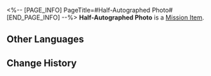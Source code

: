 <%-- [PAGE_INFO]
PageTitle=#Half-Autographed Photo#
[END_PAGE_INFO] --%>
{{Item Infobox
|id          = 140412
|image       = Item Half-Autographed Photo.png
|type        = Mission Item
|invCategory = Missions
|rarity      = 3
|effect      = 
|description = Evidence that Lesley Dean once gained a new lease of life.
}}
{{Description|''"Not even death could extinguish his radiance."''}}
'''Half-Autographed Photo''' is a [[Mission Item]].

==Other Languages==
{{Other Languages
|en   = Half-Autographed Photo
|zhs  = 签到一半的签名照
|zht  = 簽到一半的簽名照
|ja   = 途切れたサインのサイン入り写真
|ko   = 사인을 하다 만 사진
|es   = Foto con autógrafo a medias
|fr   = Photo à moitié signée
|ru   = Фото с половиной автографа
|th   = ภาพถ่ายพร้อมลายเซ็นครึ่งหนึ่ง
|vi   = Ảnh Ký Tên Một Nửa
|de   = Halb signiertes Foto
|id   = Foto yang Tanda Tangannya Belum Selesai
|pt   = Foto Meio Autografada
}}

==Change History==
{{Change History|2.0}}